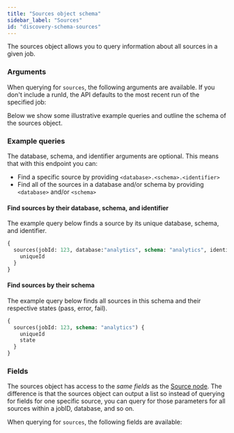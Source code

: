 ```yaml
---
title: "Sources object schema"
sidebar_label: "Sources"
id: "discovery-schema-sources"
---
```




The sources object allows you to query information about all sources in a given job.


<DiscoveryApiJobDeprecationNotice />

### Arguments

When querying for `sources`, the following arguments are available. If you don't include a runId, the API defaults to the most recent run of the specified job:

<QueryArgsTable queryName="sources" />

Below we show some illustrative example queries and outline the schema of the sources object.

### Example queries
The database, schema, and identifier arguments are optional. This means that with this endpoint you can:
- Find a specific source by providing `<database>.<schema>.<identifier>`
- Find all of the sources in a database and/or schema by providing `<database>` and/or `<schema>`

#### Find sources by their database, schema, and identifier
The example query below finds a source by its unique database, schema, and identifier.

```graphql
{
  sources(jobId: 123, database:"analytics", schema: "analytics", identifier:"dim_customers") {
    uniqueId
  }
}
```

#### Find sources by their schema
The example query below finds all sources in this schema and their respective states (pass, error, fail).

```graphql
{
  sources(jobId: 123, schema: "analytics") {
    uniqueId
    state
  }
}
```

### Fields
The sources object has access to the _same fields_ as the [Source node](/docs/dbt-cloud-apis/discovery-schema-source). The difference is that the sources object can output a list so instead of querying for fields for one specific source, you can query for those parameters for all sources within a jobID, database, and so on.

When querying for `sources`, the following fields are available:

<SchemaTable nodeName="SourceNode" />
